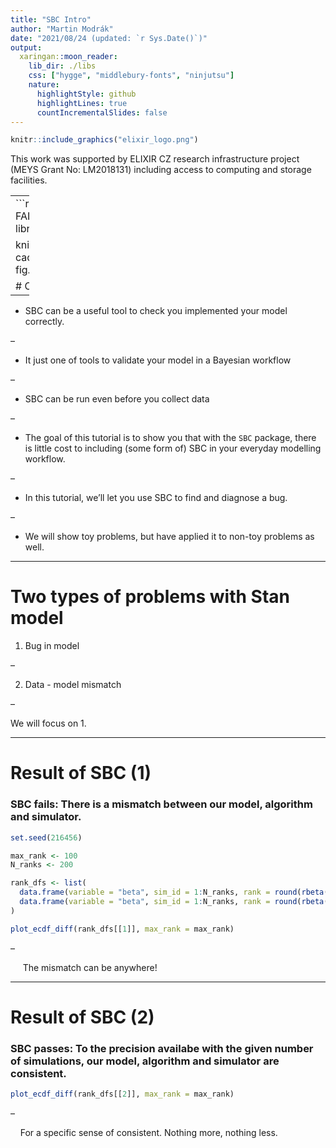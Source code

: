 ```yaml
---
title: "SBC Intro"
author: "Martin Modrák"
date: "2021/08/24 (updated: `r Sys.Date()`)"
output:
  xaringan::moon_reader:
    lib_dir: ./libs
    css: ["hygge", "middlebury-fonts", "ninjutsu"]
    nature:
      highlightStyle: github
      highlightLines: true
      countIncrementalSlides: false
---
```



```r
knitr::include_graphics("elixir_logo.png")
```


This work was supported by ELIXIR CZ research infrastructure project (MEYS Grant No: LM2018131) including access to computing and storage facilities.

---
```r
options(htmltools.dir.version = FALSE)
library(SBC)
library(ggplot2)

knitr::opts_chunk$set(echo=FALSE, cache = TRUE, fig.width = 7, fig.height=4)
```


# Context

--

- SBC can be a useful tool to check you implemented your model correctly.

--

- It just one of tools to validate your model in a Bayesian workflow

--

- SBC can be run even before you collect data

--

- The goal of this tutorial is to show you that with the `SBC` package,
there is little cost to including (some form of) SBC in your everyday modelling workflow.

--

- In this tutorial, we'll let you use SBC to find and diagnose a bug.

--

- We will show toy problems, but have applied it to non-toy problems as well.

---

# Two types of problems with Stan model

1. Bug in model 

--

2. Data - model mismatch 

--

We will focus on 1.

---

# Result of SBC (1)

### SBC fails: There is a mismatch between our model, algorithm and simulator.

```r
set.seed(216456)

max_rank <- 100
N_ranks <- 200

rank_dfs <- list(
  data.frame(variable = "beta", sim_id = 1:N_ranks, rank = round(rbeta(N_ranks, shape1 = 0.8, shape2 = 1.2) * max_rank)),
  data.frame(variable = "beta", sim_id = 1:N_ranks, rank = round(rbeta(N_ranks, shape1 = 1, shape2 = 1) * max_rank))
)

plot_ecdf_diff(rank_dfs[[1]], max_rank = max_rank)
```


--

&nbsp;&nbsp;&nbsp;&nbsp; The mismatch can be anywhere!

---

# Result of SBC (2)


### SBC passes: To the precision availabe with the given number of simulations, our model, algorithm and simulator are consistent.

```r
plot_ecdf_diff(rank_dfs[[2]], max_rank = max_rank)
```


--

&nbsp;&nbsp;&nbsp;&nbsp;For a specific sense of consistent. Nothing more, nothing less.


